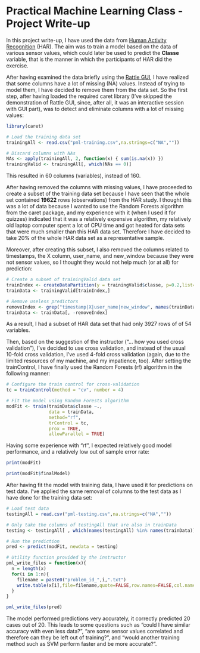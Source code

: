 Practical Machine Learning Class - Project Write-up
========================================================
In this project write-up, I have used the data from [Human Activity Recognition](http://groupware.les.inf.puc-rio.br/har) (HAR). The aim was to train a model based on the data of various sensor values, which could later be used to predict the **Classe** variable, that is the manner in which the participants of HAR did the exercise.

After having examined the data briefly using the [Rattle GUI](http://rattle.togaware.com/), I have realized that some columns have a lot of missing (NA) values. Instead of trying to model them, I have decided to remove them from the data set. So the first step, after having loaded the required caret library (I've skipped the demonstration of Rattle GUI, since, after all, it was an interactive session with GUI part), was to detect and eliminate columns with a lot of missing values:

```r
library(caret)

# Load the training data set
trainingAll <- read.csv("pml-training.csv",na.strings=c("NA",""))

# Discard columns with NAs
NAs <- apply(trainingAll, 2, function(x) { sum(is.na(x)) })
trainingValid <- trainingAll[, which(NAs == 0)]
```

This resulted in 60 columns (variables), instead of 160.

After having removed the columns with missing values, I have proceeded to create a subset of the training data set because I have seen that the whole set contained **19622** rows (observations) from the HAR study. I thought this was a lot of data because I wanted to use the Random Forests algorithm from the caret package, and my experience with it (when I used it for quizzes) indicated that it was a relatively expensive algorithm, my relatively old laptop computer spent a lot of CPU time and got heated for data sets that were much smaller than this HAR data set. Therefore I have decided to take 20% of the whole HAR data set as a representative sample. 

Moreover, after creating this subset, I also removed the columns related to timestamps, the X column, user_name, and new_window because they were not sensor values, so I thought they would not help much (or at all) for prediction:


```r
# Create a subset of trainingValid data set
trainIndex <- createDataPartition(y = trainingValid$classe, p=0.2,list=FALSE)
trainData <- trainingValid[trainIndex,]

# Remove useless predictors
removeIndex <- grep("timestamp|X|user_name|new_window", names(trainData))
trainData <- trainData[, -removeIndex]
```

As a result, I had a subset of HAR data set that had only 3927 rows of of 54 variables.

Then, based on the suggestion of the instructor ("... how you used cross validation"), I've decided to use cross validation, and instead of the usual 10-fold cross validation, I've used 4-fold cross validation (again, due to the limited resources of my machine, and my impatience, too). After setting the trainControl, I have finally used the Random Forests (rf) algorithm in the following manner:

```r
# Configure the train control for cross-validation
tc = trainControl(method = "cv", number = 4)

# Fit the model using Random Forests algorithm
modFit <- train(trainData$classe ~., 
                data = trainData, 
                method="rf", 
                trControl = tc, 
                prox = TRUE,
                allowParallel = TRUE)
```

Having some experience with "rf", I expected relatively good model performance, and a relatively low out of sample error rate:

```r
print(modFit)
```

```r
print(modFit$finalModel)
```

After having fit the model with training data, I have used it for predictions on test data. I've applied the same removal of columns to the test data as I have done for the training data set:

```r
# Load test data
testingAll = read.csv("pml-testing.csv",na.strings=c("NA",""))

# Only take the columns of testingAll that are also in trainData
testing <- testingAll[ , which(names(testingAll) %in% names(trainData))]

# Run the prediction
pred <- predict(modFit, newdata = testing)

# Utility function provided by the instructor
pml_write_files = function(x){
  n = length(x)
  for(i in 1:n){
    filename = paste0("problem_id_",i,".txt")
    write.table(x[i],file=filename,quote=FALSE,row.names=FALSE,col.names=FALSE)
  }
}

pml_write_files(pred)
```

The model performed predictions very accurately, it correctly predicted 20 cases out of 20. This leads to some questions such as "could I have similar accuracy with even less data?", "are some sensor values correlated and therefore can they be left out of training?", and "would another training method such as SVM perform faster and be more accurate?".
